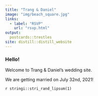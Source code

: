 ```yaml
---
title: "Trang & Daniel"
image: "img/beach_square.jpg"
links:
  - label: "RSVP"
    url: "rsvp.html"
output: 
  postcards::trestles
site: distill::distill_website
---
```


### Hello!

Welcome to Trang & Daniel’s wedding site.

We are getting married on July 32nd, 2021!

`r stringi::stri_rand_lipsum(1)`
